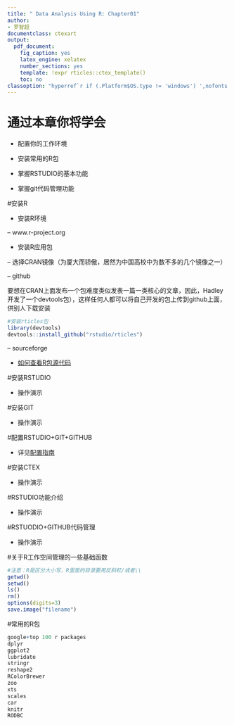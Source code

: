 ```yaml
---
title: " Data Analysis Using R: Chapter01"
author: 
- 罗智超
documentclass: ctexart
output:
  pdf_document:
    fig_caption: yes
    latex_engine: xelatex
    number_sections: yes
    template: !expr rticles::ctex_template()
    toc: no
classoption: "hyperref`r if (.Platform$OS.type != 'windows') ',nofonts'`"
---
```


# 通过本章你将学会

- 配置你的工作环境

- 安装常用的R包

- 掌握RSTUDIO的基本功能

- 掌握git代码管理功能


#安装R

- 安装R环境

-- www.r-project.org

- 安装R应用包

-- 选择CRAN镜像（为厦大而骄傲，居然为中国高校中为数不多的几个镜像之一）

-- github

要想在CRAN上面发布一个包难度类似发表一篇一类核心的文章，因此，Hadley开发了一个devtools包），这样任何人都可以将自己开发的包上传到github上面，供别人下载安装

```r
#安装rticles包
library(devtools)
devtools::install_github("rstudio/rticles")

```

-- sourceforge

- [如何查看R包源代码](http://rokia.org/?p=332)



#安装RSTUDIO

- 操作演示

#安装GIT

- 操作演示


#配置RSTUDIO+GIT+GITHUB

- 详见[配置指南](http://rokia.org/?p=315)

#安装CTEX

- 操作演示

#RSTUDIO功能介绍

- 操作演示

#RSTUODIO+GITHUB代码管理

- 操作演示

#关于R工作空间管理的一些基础函数

```r
#注意：R是区分大小写，R里面的目录要用反斜杠/或者\\
getwd()
setwd()
ls()
rm()
options(digits=3)
save.image("filename")
```

#常用的R包
```r
google+top 100 r packages 
dplyr
ggplot2
lubridate
stringr
reshape2
RColorBrewer
zoo
xts
scales
car
knitr
RODBC

```












